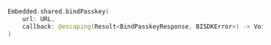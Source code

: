 ```swift
Embedded.shared.bindPasskey(
    url: URL,
    callback: @escaping(Result<BindPasskeyResponse, BISDKError>) -> Void
)
```
